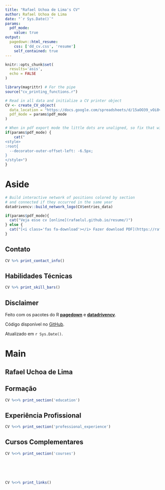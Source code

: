 ---
title: "Rafael Uchoa de Lima's CV"
author: Rafael Uchoa de Lima
date: "`r Sys.Date()`"
params:
  pdf_mode:
    value: true
output:
  pagedown::html_resume:
    css: ['dd_cv.css', 'resume']
    self_contained: true
---

```{r, include=FALSE}
knitr::opts_chunk$set(
  results='asis', 
  echo = FALSE
)

library(magrittr) # For the pipe
source("cv_printing_functions.r")

# Read in all data and initialize a CV printer object
CV <- create_CV_object(
  data_location = "https://docs.google.com/spreadsheets/d/15aOO39_vOi8vevzUAUXEtjWYZVblN5fsWOkbcM3NEYw",  
  pdf_mode = params$pdf_mode
)

```


```{r}
# When in pdf export mode the little dots are unaligned, so fix that with some conditional CSS.
if(params$pdf_mode) {
    cat("
<style>
:root{
  --decorator-outer-offset-left: -6.5px;
}
</style>")
}
```


Aside
================================================================================

```{r}
# Build interactive network of positions colored by section
# and connected if they occurred in the same year
datadrivencv::build_network_logo(CV$entries_data)
```


```{r}
if(params$pdf_mode){
  cat("Veja esse cv [online](rafaelul.github.io/resume/)")
} else {
  cat("[<i class='fas fa-download'></i> Fazer download PDF](https://rafaelul.github.io/resume/cv.pdf)")
}
```

Contato {#contact}
--------------------------------------------------------------------------------

```{r}
CV %>% print_contact_info()
```



Habilidades Técnicas {#skills}
--------------------------------------------------------------------------------

```{r}
CV %>% print_skill_bars()
```



Disclaimer {#disclaimer}
--------------------------------------------------------------------------------

Feito com os pacotes do R [**pagedown**](https://github.com/rstudio/pagedown) e [**datadrivencv**](https://github.com/nstrayer/datadrivencv).

Código disponível no <i class="fa fa-github"></i>  [GitHub](https://github.com/RafaelUL/resume).

Atualizado em `r Sys.Date()`.



Main
================================================================================

Rafael Uchoa de Lima {#title}
--------------------------------------------------------------------------------


Formação {data-icon=graduation-cap data-concise=true}
--------------------------------------------------------------------------------

```{r}
CV %<>% print_section('education')
```



Experiência Profissional {data-icon=suitcase}
--------------------------------------------------------------------------------

```{r}
CV %<>% print_section('professional_experience')
```



Cursos Complementares {data-icon=laptop}
--------------------------------------------------------------------------------

```{r}
CV %<>% print_section('courses')
```

<!-- These breaks just force a new page so section doesnt get cut off -->
<br>
<br>
<br>

```{r}
CV %<>% print_links()
```


